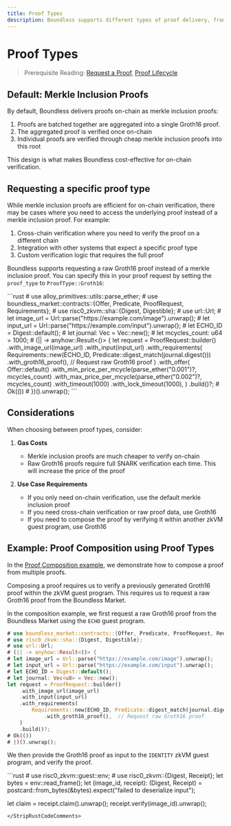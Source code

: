 ```yaml
---
title: Proof Types
description: Boundless supports different types of proof delivery, from efficient merkle inclusion proofs to raw Groth16 proofs for cross-chain verification.
---
```



# Proof Types

> Prerequisite Reading: [Request a Proof](/developers/tutorials/request), [Proof Lifecycle](/developers/proof-lifecycle)

## Default: Merkle Inclusion Proofs

By default, Boundless delivers proofs on-chain as merkle inclusion proofs:

1. Proofs are batched together are aggregated into a single Groth16 proof.
2. The aggregated proof is verified once on-chain
3. Individual proofs are verified through cheap merkle inclusion proofs into this root

This design is what makes Boundless cost-effective for on-chain verification.

## Requesting a specific proof type

While merkle inclusion proofs are efficient for on-chain verification, there may be cases where you need to access the underlying proof instead of a merkle inclusion proof. For example:

1. Cross-chain verification where you need to verify the proof on a different chain
2. Integration with other systems that expect a specific proof type
3. Custom verification logic that requires the full proof

Boundless supports requesting a raw Groth16 proof instead of a merkle inclusion proof. You can specify this in your proof request by setting the `proof_type` to `ProofType::Groth16`:

<StripRustCodeComments>
```rust
# use alloy_primitives::utils::parse_ether;
# use boundless_market::contracts::{Offer, Predicate, ProofRequest, Requirements};
# use risc0_zkvm::sha::{Digest, Digestible};
# use url::Url;
# let image_url = Url::parse("https://example.com/image").unwrap();
# let input_url = Url::parse("https://example.com/input").unwrap();
# let ECHO_ID = Digest::default();
# let journal: Vec<u8> = Vec::new();
# let mcycles_count: u64 = 1000;
# (|| -> anyhow::Result<()> {
let request = ProofRequest::builder()
    .with_image_url(image_url)
    .with_input(input_url)
    .with_requirements(
        Requirements::new(ECHO_ID, Predicate::digest_match(journal.digest()))
            .with_groth16_proof(),  // Request raw Groth16 proof
    )
    .with_offer(
        Offer::default()
            .with_min_price_per_mcycle(parse_ether("0.001")?, mcycles_count)
            .with_max_price_per_mcycle(parse_ether("0.002")?, mcycles_count)
            .with_timeout(1000)
            .with_lock_timeout(1000),
    )
    .build()?;
# Ok(())
# })().unwrap();
```
</StripRustCodeComments>

## Considerations

When choosing between proof types, consider:

1. **Gas Costs**
   - Merkle inclusion proofs are much cheaper to verify on-chain
   - Raw Groth16 proofs require full SNARK verification each time. This will increase the price of the proof

2. **Use Case Requirements**
   - If you only need on-chain verification, use the default merkle inclusion proof
   - If you need cross-chain verification or raw proof data, use Groth16
   - If you need to compose the proof by verifying it within another zkVM guest program, use Groth16

## Example: Proof Composition using Proof Types

In the [Proof Composition example](https://github.com/boundless-xyz/boundless/tree/main/examples/proof-composition), we demonstrate how to compose a proof from multiple proofs.

Composing a proof requires us to verify a previously generated Groth16 proof within the zkVM guest program. This requires us to request a raw Groth16 proof from the Boundless Market.


In the composition example, we first request a raw Groth16 proof from the Boundless Market using the `ECHO` guest program.
<StripRustCodeComments>
```rust
# use boundless_market::contracts::{Offer, Predicate, ProofRequest, Requirements};
# use risc0_zkvm::sha::{Digest, Digestible};
# use url::Url;
# (|| -> anyhow::Result<()> {
# let image_url = Url::parse("https://example.com/image").unwrap();
# let input_url = Url::parse("https://example.com/input").unwrap();
# let ECHO_ID = Digest::default();
# let journal: Vec<u8> = Vec::new();
let request = ProofRequest::builder()
    .with_image_url(image_url)
    .with_input(input_url)
    .with_requirements(
        Requirements::new(ECHO_ID, Predicate::digest_match(journal.digest()))
            .with_groth16_proof(),  // Request raw Groth16 proof
    )
    .build()?;
# Ok(())
# })().unwrap();
```
</StripRustCodeComments>

We then provide the Groth16 proof as input to the `IDENTITY` zkVM guest program, and verify the proof.

<StripRustCodeComments>
```rust
# use risc0_zkvm::guest::env;
# use risc0_zkvm::{Digest, Receipt};
let bytes = env::read_frame();
let (image_id, receipt): (Digest, Receipt) =
    postcard::from_bytes(&bytes).expect("failed to deserialize input");

let claim = receipt.claim().unwrap();
receipt.verify(image_id).unwrap();
```
</StripRustCodeComments>
